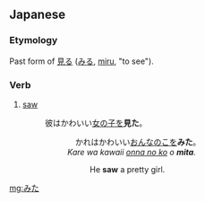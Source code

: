 ==Japanese==

===Etymology===
Past form of [[見る]] ([[みる]], [[miru]], "to see").

===Verb===
{{ja-verb form|h|rom=mita}}

# {{ja-def|見た}} [[saw]]
#: 彼はかわいい[[女の子]]を'''見た'''。
#:: 　かれはかわいい[[おんなのこ]]を'''みた'''。
#:: ''Kare wa kawaii [[onna no ko]] o '''mita'''.''
#::: He '''saw''' a pretty girl.

[[mg:みた]]